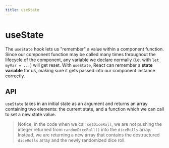 ```yaml
---
title: useState
---
```



# useState

<Author name="@msyleung" url="https://twitter.com/msyleung" />

The `useState` hook lets us "remember" a value within a component function. Since our component function may be called many times throughout the lifecycle of the component, any variable we declare normally (i.e. with `let myVar = ...`) will get reset. With `useState`, React can remember a **state variable** for us, making sure it gets passed into our component instance correctly.

## API

`useState` takes in an initial state as an argument and returns an array containing two elements: the current state, and a function which we can call to set a new state value.

> Notice, in the code when we call `setDiceRoll`, we are not pushing the integer returned from `randomDiceRoll()` into the `diceRolls` array. Instead, we are returning a new array that contains the destructured `diceRolls` array and the newly randomized dice roll.

<Example code={useStateArray} />
